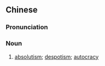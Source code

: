 ==Chinese==
{{zh-forms|s=专制主义|type=22}}

===Pronunciation===
{{zh-pron
|m=zhuānzhìzhǔyì
|cat=n
}}

===Noun===
{{zh-noun}}

# [[absolutism]]; [[despotism]]; [[autocracy]]